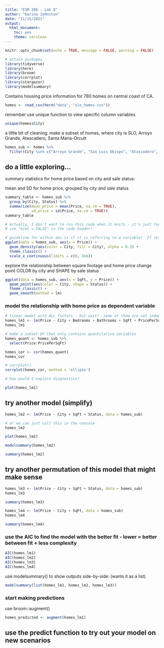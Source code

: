```yaml
---
title: "ESM 206 - Lab 8"
author: "Karina Johnston"
date: "11/15/2021"
output: 
  html_document: 
    toc: yes
    theme: cerulean
---
```


```r
knitr::opts_chunk$set(echo = TRUE, message = FALSE, warning = FALSE)

# attach packages
library(tidyverse)
library(here)
library(broom)
library(corrplot)
library(stargazer)
library(modelsummary)
```

Contains housing price information for 780 homes on central coast of CA.

```r
homes <- read_csv(here("data", "slo_homes.csv"))
```

remember use unique function to view specific column variables

```r
unique(homes$City)
```

a little bit of cleaning: make a subset of homes, where city is SLO, Arroyo Grande, Atascadero, Santa Maria-Orcutt 

```r
homes_sub <- homes %>% 
  filter(City %in% c("Arroyo Grande", "San Luis Obispo", "Atascadero", "Santa Maria-Orcutt"))
```

## do a little exploring...

summary statistics for home price based on city and sale status:

mean and SD for home price, grouped by city and sale status

```r
summary_table <- homes_sub %>% 
  group_by(City, Status) %>% 
  summarize(mean_price = mean(Price, na.rm = TRUE), 
            sd_price = sd(Price, na.rm = TRUE))
summary_table

# actually, I don't want to run this code when it knits - it's just for me
# use "eval = FALSE" in the code header!

# guideline for within aes is if it is referring to a variable!  If referring to a constant, then outside aes
ggplot(data = homes_sub, aes(x = Price)) +
  geom_density(aes(color = City, fill = City), alpha = 0.3) +
  theme_classic() +
  scale_x_continuous(limits = c(0, 3e6))
```

explore the relationship between square footage and home price
change point COLOR by city and SHAPE by sale status

```r
ggplot(data = homes_sub, aes(x = SqFt, y = Price)) +
  geom_point(aes(color = City, shape = Status)) +
  theme_classic() +
  geom_smooth(method = lm)
```

### model the relationship with home price as dependent variable

```r
# linear model with ALL factors - but wait!  some of them are not independent
homes_lm1 <- lm(Price ~ City + Bedrooms + Bathrooms + SqFt + PricePerSqFt + Status, data = homes_sub)
homes_lm1

# make a subset DF that only contains quantitative variables
homes_quant <- homes_sub %>% 
  select(Price:PricePerSqFt)

homes_cor <- cor(homes_quant)
homes_cor

# corrplot()
corrplot(homes_cor, method = 'ellipse')

# how would I explore diagnostics?

plot(homes_lm1)
```

## try another model (simplify)

```r
homes_lm2 <- lm(Price ~ City + SqFt + Status, data = homes_sub)

# or we can just call this in the console
homes_lm2

plot(homes_lm2)

modelsummary(homes_lm2)

summary(homes_lm2)
```


## try another permutation of this model that might make sense

```r
homes_lm3 <- lm(Price ~ City + SqFt + Status, data = homes_sub)
homes_lm3

summary(homes_lm3)

homes_lm4 <- lm(Price ~ City + SqFt, data = homes_sub)
homes_lm4

summary(homes_lm4)
```


### use the AIC to find the model with the better fit - lower = better between fit + less complexity

```r
AIC(homes_lm1)
AIC(homes_lm2)
AIC(homes_lm3)
AIC(homes_lm4)
```

use modelsummary() to show outputs side-by-side:
(wants it as a list)

```r
modelsummary(list(homes_lm1, homes_lm2, homes_lm3))
```

###  start making predictions 

use broom::augment()

```r
homes_predicted <- augment(homes_lm1)
```

## use the predict function to try out your model on new scenarios